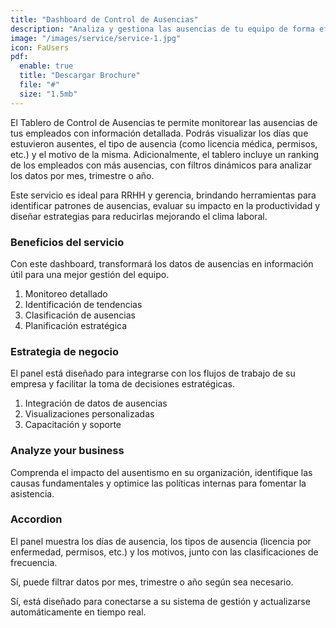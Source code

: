 ```yaml
---
title: "Dashboard de Control de Ausencias"
description: "Analiza y gestiona las ausencias de tu equipo de forma eficiente y estratégica."
image: "/images/service/service-1.jpg"
icon: FaUsers
pdf:
  enable: true
  title: "Descargar Brochure"
  file: "#"
  size: "1.5mb"
---
```


El Tablero de Control de Ausencias te permite monitorear las ausencias de tus empleados con información detallada. Podrás visualizar los días que estuvieron ausentes, el tipo de ausencia (como licencia médica, permisos, etc.) y el motivo de la misma. Adicionalmente, el tablero incluye un ranking de los empleados con más ausencias, con filtros dinámicos para analizar los datos por mes, trimestre o año.

Este servicio es ideal para RRHH y gerencia, brindando herramientas para identificar patrones de ausencias, evaluar su impacto en la productividad y diseñar estrategias para reducirlas mejorando el clima laboral.

### Beneficios del servicio

Con este dashboard, transformará los datos de ausencias en información útil para una mejor gestión del equipo.

1. Monitoreo detallado
2. Identificación de tendencias
3. Clasificación de ausencias
4. Planificación estratégica

### Estrategia de negocio

El panel está diseñado para integrarse con los flujos de trabajo de su empresa y facilitar la toma de decisiones estratégicas.

1. Integración de datos de ausencias
2. Visualizaciones personalizadas
3. Capacitación y soporte

### Analyze your business

Comprenda el impacto del ausentismo en su organización, identifique las causas fundamentales y optimice las políticas internas para fomentar la asistencia.

### Accordion  

<Accordion client:load title="¿Qué tipo de datos puede mostrar este panel?">  

El panel muestra los días de ausencia, los tipos de ausencia (licencia por enfermedad, permisos, etc.) y los motivos, junto con las clasificaciones de frecuencia.

</Accordion>  

<Accordion client:load title="¿Puede filtrar por períodos específicos, como meses o años?">  

Sí, puede filtrar datos por mes, trimestre o año según sea necesario.

</Accordion>  

<Accordion client:load title="¿Se actualiza automáticamente con nuevos registros?">  

Sí, está diseñado para conectarse a su sistema de gestión y actualizarse automáticamente en tiempo real.

</Accordion>
